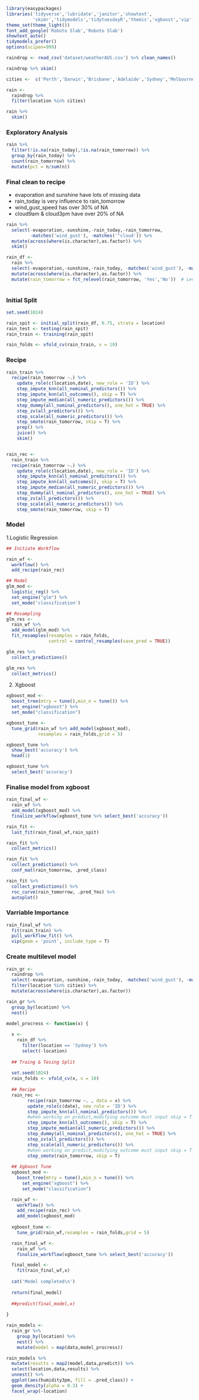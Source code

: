 
```r
library(easypackages)
libraries('tidyverse','lubridate','janitor','showtext',
          'skimr','tidymodels','tidytuesdayR','themis','xgboost','vip','esquisse')
theme_set(theme_light())
font_add_google('Roboto Slab','Roboto Slab')
showtext_auto()
tidymodels_prefer()
options(scipen=999)
```


```r
raindrop <- read_csv('dataset/weatherAUS.csv') %>% clean_names()

raindrop %>% skim()

```


```r
cities <-  c('Perth','Darwin','Brisbane','Adelaide','Sydney','Melbourne')

rain <- 
  raindrop %>% 
  filter(location %in% cities) 

rain %>% 
  skim()
```

### Exploratory Analysis 

```r
rain %>% 
  filter(!is.na(rain_today),!is.na(rain_tomorrow)) %>% 
  group_by(rain_today) %>% 
  count(rain_tomorrow) %>% 
  mutate(pct = n/sum(n))
```

### Final clean to recipe 

- evaporation and sunshine have lots of missing data 
- rain_today is very influence to rain_tomorrow
- wind_gust_speed has over 30% of NA 
- cloud9am & cloud3pm have over 20% of NA 

```r

rain %>% 
  select(-evaporation,-sunshine,-rain_today,-rain_tomorrow, 
         -matches('wind_gust'), -matches('^cloud')) %>% 
  mutate(across(where(is.character),as.factor)) %>% 
  skim()

rain_df <-
  rain %>% 
  select(-evaporation,-sunshine,-rain_today, -matches('wind_gust'), -matches('^cloud')) %>% 
  mutate(across(where(is.character),as.factor)) %>% 
  mutate(rain_tomorrow = fct_relevel(rain_tomorrow, 'Yes','No'))  # Level for prediction class
  
```


### Initial Split 

```r
set.seed(1024)

rain_spit <- initial_split(rain_df, 0.75, strata = location) 
rain_test <- testing(rain_spit)
rain_train <- training(rain_spit)

rain_folds <- vfold_cv(rain_train, v = 10) 
```

### Recipe 

```r
rain_train %>%
  recipe(rain_tomorrow ~.) %>% 
    update_role(c(location,date), new_role = 'ID') %>% 
    step_impute_knn(all_nominal_predictors()) %>%
    step_impute_knn(all_outcomes(), skip = T) %>% 
    step_impute_median(all_numeric_predictors()) %>% 
    step_dummy(all_nominal_predictors(), one_hot = TRUE) %>% 
    step_zv(all_predictors()) %>% 
    step_scale(all_numeric_predictors()) %>% 
    step_smote(rain_tomorrow, skip = T) %>% 
    prep() %>% 
    juice() %>% 
    skim()


rain_rec <-
  rain_train %>%
  recipe(rain_tomorrow ~.) %>% 
    update_role(c(location,date), new_role = 'ID') %>% 
    step_impute_knn(all_nominal_predictors()) %>%
    step_impute_knn(all_outcomes(), skip = T) %>% 
    step_impute_median(all_numeric_predictors()) %>% 
    step_dummy(all_nominal_predictors(), one_hot = TRUE) %>% 
    step_zv(all_predictors()) %>% 
    step_scale(all_numeric_predictors()) %>% 
    step_smote(rain_tomorrow, skip = T)

```

### Model 

1.Logistic Regression 

```r
## Initiate Workflow 

rain_wf <-
  workflow() %>% 
  add_recipe(rain_rec)

## Model 
glm_mod <- 
  logistic_reg() %>%
  set_engine("glm") %>% 
  set_mode('classification')

## Resampling 
glm_res <-
  rain_wf %>% 
  add_model(glm_mod) %>% 
  fit_resamples(resamples = rain_folds,
                control = control_resamples(save_pred = TRUE))

glm_res %>% 
  collect_predictions()

glm_res %>% 
  collect_metrics() 

```

2. Xgboost 

```r
xgboost_mod <- 
  boost_tree(mtry = tune(),min_n = tune()) %>% 
  set_engine("xgboost") %>% 
  set_mode("classification") 

xgboost_tune <-
  tune_grid(rain_wf %>% add_model(xgboost_mod),
            resamples = rain_folds,grid = 5)

xgboost_tune %>% 
  show_best('accuracy') %>% 
  head(1)

xgboost_tune %>% 
  select_best('accuracy') 

```

###  Finalise model from xgboost

```r
rain_final_wf <-
  rain_wf %>% 
  add_model(xgboost_mod) %>% 
  finalize_workflow(xgboost_tune %>% select_best('accuracy'))

rain_fit <-
  last_fit(rain_final_wf,rain_spit)

rain_fit %>% 
  collect_metrics()
```


```r
rain_fit %>% 
  collect_predictions() %>% 
  conf_mat(rain_tomorrow, .pred_class) 

rain_fit %>% 
  collect_predictions() %>% 
  roc_curve(rain_tomorrow, .pred_Yes) %>% 
  autoplot()
```


### Varriable Importance 

```r
rain_final_wf %>% 
  fit(rain_train) %>% 
  pull_workflow_fit() %>% 
  vip(geom = 'point', include_type = T)
```
### Create multilevel model 


```r
rain_gr <- 
  raindrop %>% 
  select(-evaporation,-sunshine,-rain_today, -matches('wind_gust'), -matches('^cloud')) %>% 
  filter(location %in% cities) %>% 
  mutate(across(where(is.character),as.factor))

rain_gr %>% 
  group_by(location) %>% 
  nest()

```



```r

model_procress <- function(x) {
  
  x <- 
    rain_df %>% 
      filter(location == 'Sydney') %>% 
      select(-location)
  
  ## Traing & Tesing Split 
  
  set.seed(1024)
  rain_folds <- vfold_cv(x, v = 10) 
  
  ## Recipe 
  rain_rec <-
        recipe(rain_tomorrow ~. , data = x) %>% 
        update_role(c(date), new_role = 'ID') %>% 
        step_impute_knn(all_nominal_predictors()) %>%
        #when working on predict,modifying outcome must input skip = T 
        step_impute_knn(all_outcomes(), skip = T) %>% 
        step_impute_median(all_numeric_predictors()) %>% 
        step_dummy(all_nominal_predictors(), one_hot = TRUE) %>% 
        step_zv(all_predictors()) %>% 
        step_scale(all_numeric_predictors()) %>% 
        #when working on predict,modifying outcome must input skip = T 
        step_smote(rain_tomorrow, skip = T)
  
  ## Xgboost Tune 
  xgboost_mod <- 
    boost_tree(mtry = tune(),min_n = tune()) %>% 
      set_engine("xgboost") %>% 
      set_mode("classification") 

  rain_wf <-
    workflow() %>% 
    add_recipe(rain_rec) %>% 
    add_model(xgboost_mod)
  
  xgboost_tune <-
    tune_grid(rain_wf,resamples = rain_folds,grid = 5)

  rain_final_wf <-
    rain_wf %>% 
    finalize_workflow(xgboost_tune %>% select_best('accuracy'))

  final_model <-
    fit(rain_final_wf,x)
  
  cat('Model completed\n')
  
  return(final_model)
  
  ##predict(final_model,x)
  
}
```


```r
rain_models <-
  rain_gr %>% 
    group_by(location) %>% 
    nest() %>% 
    mutate(model = map(data,model_procress))
```


```r
rain_models %>% 
  mutate(results = map2(model,data,predict)) %>% 
  select(location,data,results) %>% 
  unnest() %>% 
  ggplot(aes(humidity3pm, fill = .pred_class)) + 
  geom_density(alpha = 0.3) + 
  facet_wrap(~location)
  
```





